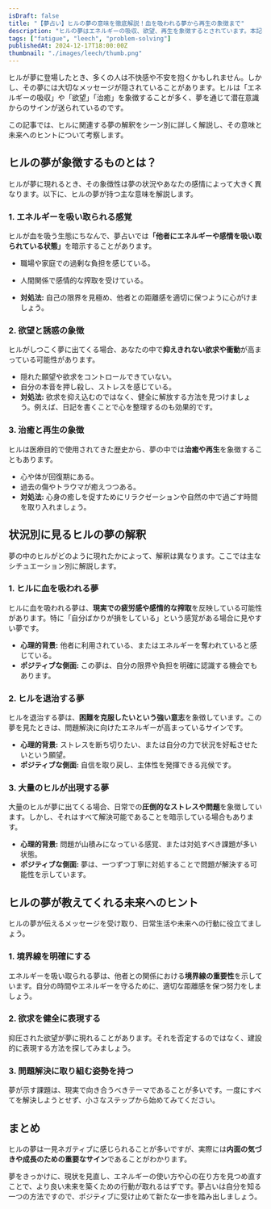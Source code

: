 ```yaml
---
isDraft: false
title: "【夢占い】ヒルの夢の意味を徹底解説！血を吸われる夢から再生の象徴まで"
description: "ヒルの夢はエネルギーの吸収、欲望、再生を象徴するとされています。本記事では、ヒルの夢を状況別に解釈し、心理的・文化的視点から深く考察。未来へのヒントを紐解きます。"
tags: ["fatigue", "leech", "problem-solving"]
publishedAt: 2024-12-17T18:00:00Z
thumbnail: "./images/leech/thumb.png"
---
```


ヒルが夢に登場したとき、多くの人は不快感や不安を抱くかもしれません。しかし、その夢には大切なメッセージが隠されていることがあります。ヒルは「エネルギーの吸収」や「欲望」「治癒」を象徴することが多く、夢を通じて潜在意識からのサインが送られているのです。

この記事では、ヒルに関連する夢の解釈をシーン別に詳しく解説し、その意味と未来へのヒントについて考察します。

<TableOfContents />

## ヒルの夢が象徴するものとは？

ヒルが夢に現れるとき、その象徴性は夢の状況やあなたの感情によって大きく異なります。以下に、ヒルの夢が持つ主な意味を解説します。

### <strong>1. エネルギーを吸い取られる感覚</strong>

ヒルが血を吸う生態にちなんで、夢占いでは<strong>「他者にエネルギーや感情を吸い取られている状態」</strong>を暗示することがあります。

- 職場や家庭での過剰な負担を感じている。
- 人間関係で感情的な搾取を受けている。

- <strong>対処法:</strong> 自己の限界を見極め、他者との距離感を適切に保つように心がけましょう。

### <strong>2. 欲望と誘惑の象徴</strong>

ヒルがしつこく夢に出てくる場合、あなたの中で<strong>抑えきれない欲求や衝動</strong>が高まっている可能性があります。

- 隠れた願望や欲求をコントロールできていない。
- 自分の本音を押し殺し、ストレスを感じている。
- <strong>対処法:</strong> 欲求を抑え込むのではなく、健全に解放する方法を見つけましょう。例えば、日記を書くことで心を整理するのも効果的です。

### <strong>3. 治癒と再生の象徴</strong>

ヒルは医療目的で使用されてきた歴史から、夢の中では<strong>治癒や再生</strong>を象徴することもあります。

- 心や体が回復期にある。
- 過去の傷やトラウマが癒えつつある。
- <strong>対処法:</strong> 心身の癒しを促すためにリラクゼーションや自然の中で過ごす時間を取り入れましょう。

## 状況別に見るヒルの夢の解釈

夢の中のヒルがどのように現れたかによって、解釈は異なります。ここでは主なシチュエーション別に解説します。

### <strong>1. ヒルに血を吸われる夢</strong>

ヒルに血を吸われる夢は、**現実での疲労感や感情的な搾取**を反映している可能性があります。特に「自分ばかりが損をしている」という感覚がある場合に見やすい夢です。

- <strong>心理的背景:</strong> 他者に利用されている、またはエネルギーを奪われていると感じている。
- <strong>ポジティブな側面:</strong> この夢は、自分の限界や負担を明確に認識する機会でもあります。

### <strong>2. ヒルを退治する夢</strong>

ヒルを退治する夢は、**困難を克服したいという強い意志**を象徴しています。この夢を見たときは、問題解決に向けたエネルギーが高まっているサインです。

- <strong>心理的背景:</strong> ストレスを断ち切りたい、または自分の力で状況を好転させたいという願望。
- <strong>ポジティブな側面:</strong> 自信を取り戻し、主体性を発揮できる兆候です。

### <strong>3. 大量のヒルが出現する夢</strong>

大量のヒルが夢に出てくる場合、日常での<strong>圧倒的なストレスや問題</strong>を象徴しています。しかし、それはすべて解決可能であることを暗示している場合もあります。

- <strong>心理的背景:</strong> 問題が山積みになっている感覚、または対処すべき課題が多い状態。
- <strong>ポジティブな側面:</strong> 夢は、一つずつ丁寧に対処することで問題が解決する可能性を示しています。

## ヒルの夢が教えてくれる未来へのヒント

ヒルの夢が伝えるメッセージを受け取り、日常生活や未来への行動に役立てましょう。

### <strong>1. 境界線を明確にする</strong>

エネルギーを吸い取られる夢は、他者との関係における<strong>境界線の重要性</strong>を示しています。自分の時間やエネルギーを守るために、適切な距離感を保つ努力をしましょう。

### <strong>2. 欲求を健全に表現する</strong>

抑圧された欲望が夢に現れることがあります。それを否定するのではなく、建設的に表現する方法を探してみましょう。

### <strong>3. 問題解決に取り組む姿勢を持つ</strong>

夢が示す課題は、現実で向き合うべきテーマであることが多いです。一度にすべてを解決しようとせず、小さなステップから始めてみてください。

## まとめ

ヒルの夢は一見ネガティブに感じられることが多いですが、実際には<strong>内面の気づきや成長のための重要なサイン</strong>であることがわかります。

夢をきっかけに、現状を見直し、エネルギーの使い方や心の在り方を見つめ直すことで、より良い未来を築くための行動が取れるはずです。夢占いは自分を知る一つの方法ですので、ポジティブに受け止めて新たな一歩を踏み出しましょう。
